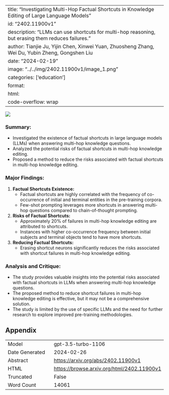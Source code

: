 
---
title: "Investigating Multi-Hop Factual Shortcuts in Knowledge Editing of Large Language Models"
id: "2402.11900v1"
description: "LLMs can use shortcuts for multi-hop reasoning, but erasing them reduces failures."
author: Tianjie Ju, Yijin Chen, Xinwei Yuan, Zhuosheng Zhang, Wei Du, Yubin Zheng, Gongshen Liu
date: "2024-02-19"
image: "../../img/2402.11900v1/image_1.png"
categories: ['education']
format:
  html:
    code-overflow: wrap
---

![](../../img/2402.11900v1/image_1.png)

### **Summary:**
- Investigated the existence of factual shortcuts in large language models (LLMs) when answering multi-hop knowledge questions.
- Analyzed the potential risks of factual shortcuts in multi-hop knowledge editing.
- Proposed a method to reduce the risks associated with factual shortcuts in multi-hop knowledge editing.

### Major Findings:
1. **Factual Shortcuts Existence:**
   - Factual shortcuts are highly correlated with the frequency of co-occurrence of initial and terminal entities in the pre-training corpora.
   - Few-shot prompting leverages more shortcuts in answering multi-hop questions compared to chain-of-thought prompting.

2. **Risks of Factual Shortcuts:**
   - Approximately 20% of failures in multi-hop knowledge editing are attributed to shortcuts.
   - Instances with higher co-occurrence frequency between initial subjects and terminal objects tend to have more shortcuts.

3. **Reducing Factual Shortcuts:**
   - Erasing shortcut neurons significantly reduces the risks associated with shortcut failures in multi-hop knowledge editing.

### Analysis and Critique:
- The study provides valuable insights into the potential risks associated with factual shortcuts in LLMs when answering multi-hop knowledge questions.
- The proposed method to reduce shortcut failures in multi-hop knowledge editing is effective, but it may not be a comprehensive solution.
- The study is limited by the use of specific LLMs and the need for further research to explore improved pre-training methodologies.

## Appendix

|          |          |
|----------|----------|
| Model     | gpt-3.5-turbo-1106       |
| Date Generated     | 2024-02-26       |
| Abstract | [https://arxiv.org/abs/2402.11900v1](https://arxiv.org/abs/2402.11900v1)        |
| HTML     | [https://browse.arxiv.org/html/2402.11900v1](https://browse.arxiv.org/html/2402.11900v1)       |
| Truncated       | False       |
| Word Count       | 14061       |